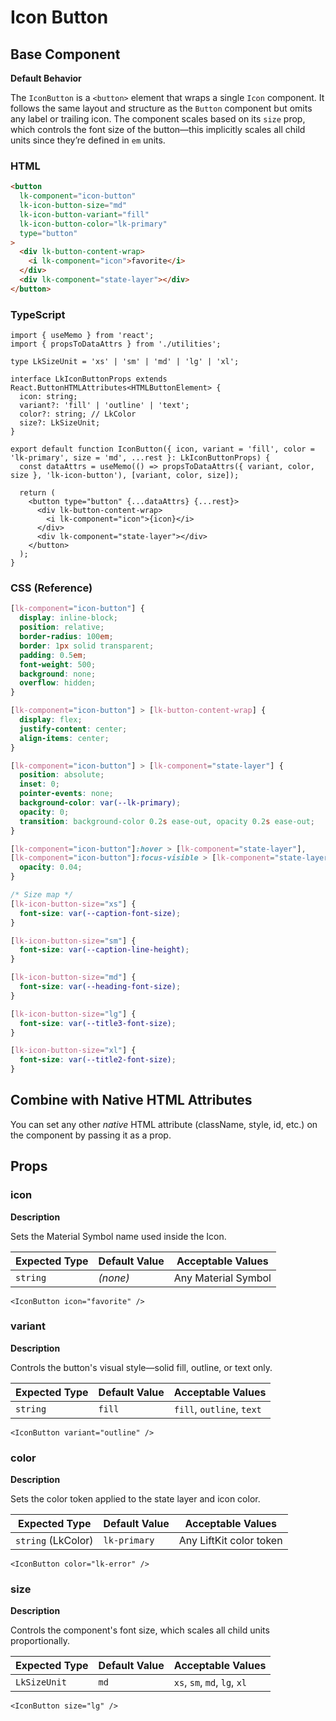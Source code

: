 # Icon Button

## Base Component

**Default Behavior**

The `IconButton` is a `<button>` element that wraps a single `Icon` component. It follows the same layout and structure as the `Button` component but omits any label or trailing icon. The component scales based on its `size` prop, which controls the font size of the button—this implicitly scales all child units since they’re defined in `em` units.

### HTML

```html
<button
  lk-component="icon-button"
  lk-icon-button-size="md"
  lk-icon-button-variant="fill"
  lk-icon-button-color="lk-primary"
  type="button"
>
  <div lk-button-content-wrap>
    <i lk-component="icon">favorite</i>
  </div>
  <div lk-component="state-layer"></div>
</button>

```

### TypeScript

```tsx
import { useMemo } from 'react';
import { propsToDataAttrs } from './utilities';

type LkSizeUnit = 'xs' | 'sm' | 'md' | 'lg' | 'xl';

interface LkIconButtonProps extends React.ButtonHTMLAttributes<HTMLButtonElement> {
  icon: string;
  variant?: 'fill' | 'outline' | 'text';
  color?: string; // LkColor
  size?: LkSizeUnit;
}

export default function IconButton({ icon, variant = 'fill', color = 'lk-primary', size = 'md', ...rest }: LkIconButtonProps) {
  const dataAttrs = useMemo(() => propsToDataAttrs({ variant, color, size }, 'lk-icon-button'), [variant, color, size]);

  return (
    <button type="button" {...dataAttrs} {...rest}>
      <div lk-button-content-wrap>
        <i lk-component="icon">{icon}</i>
      </div>
      <div lk-component="state-layer"></div>
    </button>
  );
}

```

### CSS (Reference)

```css
[lk-component="icon-button"] {
  display: inline-block;
  position: relative;
  border-radius: 100em;
  border: 1px solid transparent;
  padding: 0.5em;
  font-weight: 500;
  background: none;
  overflow: hidden;
}

[lk-component="icon-button"] > [lk-button-content-wrap] {
  display: flex;
  justify-content: center;
  align-items: center;
}

[lk-component="icon-button"] > [lk-component="state-layer"] {
  position: absolute;
  inset: 0;
  pointer-events: none;
  background-color: var(--lk-primary);
  opacity: 0;
  transition: background-color 0.2s ease-out, opacity 0.2s ease-out;
}

[lk-component="icon-button"]:hover > [lk-component="state-layer"],
[lk-component="icon-button"]:focus-visible > [lk-component="state-layer"] {
  opacity: 0.04;
}

/* Size map */
[lk-icon-button-size="xs"] {
  font-size: var(--caption-font-size);
}

[lk-icon-button-size="sm"] {
  font-size: var(--caption-line-height);
}

[lk-icon-button-size="md"] {
  font-size: var(--heading-font-size);
}

[lk-icon-button-size="lg"] {
  font-size: var(--title3-font-size);
}

[lk-icon-button-size="xl"] {
  font-size: var(--title2-font-size);
}

```

## Combine with Native HTML Attributes

You can set any other *native* HTML attribute (className, style, id, etc.) on the component by passing it as a prop.

## Props

### **icon**

**Description**

Sets the Material Symbol name used inside the Icon.

| **Expected Type** | **Default Value** | **Acceptable Values** |
| --- | --- | --- |
| `string` | *(none)* | Any Material Symbol |

```tsx
<IconButton icon="favorite" />

```

### **variant**

**Description**

Controls the button's visual style—solid fill, outline, or text only.

| **Expected Type** | **Default Value** | **Acceptable Values** |
| --- | --- | --- |
| `string` | `fill` | `fill`, `outline`, `text` |

```tsx
<IconButton variant="outline" />

```

### **color**

**Description**

Sets the color token applied to the state layer and icon color.

| **Expected Type** | **Default Value** | **Acceptable Values** |
| --- | --- | --- |
| `string` (LkColor) | `lk-primary` | Any LiftKit color token |

```tsx
<IconButton color="lk-error" />

```

### **size**

**Description**

Controls the component's font size, which scales all child units proportionally.

| **Expected Type** | **Default Value** | **Acceptable Values** |
| --- | --- | --- |
| `LkSizeUnit` | `md` | `xs`, `sm`, `md`, `lg`, `xl` |

```tsx
<IconButton size="lg" />

```